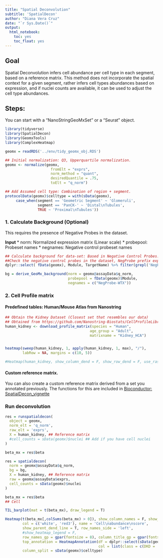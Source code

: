 ```yaml
---
title: "Spatial Deconvolution"
subtitle: 'SpatialDecon'
author: "Diana Vera Cruz"
date: "`r Sys.Date()`"
output:
  html_notebook:
    toc: yes
    toc_float: yes
---
```


## Goal

Spatial Deconvolution infers cell abundance per cell type in each segment, based on a reference matrix. This method does not incorporate the spatial context for a given segment, rather infers cell types abundances based on expression, and if nuclei counts are available, it can be used to adjust the cell type abundances.

## Steps:

You can start with a "NanoStringGeoMxSet" or a "Seurat" object.

```r
library(tidyverse)
library(SpatialDecon)
library(GeomxTools)
library(ComplexHeatmap)

geomx = readRDS('../env/tidy_geomx_obj.RDS')

## Initial normalization: Q3, Upperquartile normalization.
geomx <- normalize(geomx, 
                     fromElt = "exprs",
                     norm_method = "quant", 
                     desiredQuantile = .75,
                     toElt = "q_norm")

## Add Assumed cell type: Combination of region + segment. 
protocolData(geomx)$celltype = with(sData(geomx),  
     case_when(segment == 'Geometric Segment' ~ 'Glomeruli', 
               segment == 'PanCK-' ~ 'Distal\nTubules', 
               TRUE ~ 'Proximal\nTubules'))

```

### 1. Calculate Background (Optional)

This requires the presence of Negative Probes in the dataset.

**Input** \* norm: Normalized expression matrix (Linear scale) \* probepool: Probeset names \* negnames: Negative control probeset names

```r
## Calculate background for data-set: Based in Negative Control Probes. For each probeset, one value in negnames. 
##Check the negative control probes in the dataset, NegProbe prefix expected for most probesets. 
dplyr::select( fData(geomx), Module, TargetName) %>% filter(grepl('NegProbe', TargetName))

bg = derive_GeoMx_background(norm = geomx@assayData$q_norm,
                             probepool = fData(geomx)$Module,
                             negnames = c("NegProbe-WTX"))
```

### 2. Cell Profile matrix

#### Predefined tables: Human/Mouse Atlas from Nanostring

```r
## Obtain the Kidney Dataset (Closest set that resembles our data)
## Obtained from https://github.com/Nanostring-Biostats/CellProfileLibrary/tree/master
human_kidney <- download_profile_matrix(species = "Human",
                                       age_group = "Adult", 
                                       matrixname = "Kidney_HCA")


heatmap(sweep(human_kidney, 1, apply(human_kidney, 1, max), "/"),
        labRow = NA, margins = c(10, 5))

#Heatmap(human_kidney, show_column_dend = F, show_row_dend = F, use_raster = T)
```

#### Custom reference matrix.

You can also create a custom reference matrix derived from a set you annotated previously. The functions for this are included in [Bioconductor: SpatialDecon_vignette](https://bioconductor.org/packages/release/bioc/vignettes/SpatialDecon/inst/doc/SpatialDecon_vignette_NSCLC.html){.uri}

### Run deconvolution

```r
res = runspatialdecon(
  object = geomx, 
  norm_elt = 'q_norm', 
  raw_elt = 'exprs',
  X = human_kidney, ## Reference matrix
  #cell_counts = sData(geomx)$nuclei ## Add if you have cell nuclei
)

beta_mx = res$beta

```

```r
res = spatialdecon(
  norm = geomx@assayData$q_norm, 
  bg = bg,
  X = human_kidney, ## Reference matrix
  raw = geomx@assayData$exprs,
  cell_counts = sData(geomx)$nuclei 
)

beta_mx = res$beta
## Cell

```

```r
TIL_barplot(mat = t(beta_mx), draw_legend = T)
```

```r

Heatmap(t(beta_mx[,colSums(beta_mx) > 0]), show_column_names = F, show_row_dend = F,
        col = c('white', 'red3'), name = 'Cell\nabundance\nscore',
        show_parent_dend_line = T, row_names_side = 'left',
        #show_heatmap_legend = F, 
        row_names_gp = gpar(fontsize = 8), column_title_gp = gpar(fontsize = 10),
        top_annotation = HeatmapAnnotation(df = dplyr::select(sData(geomx), class), 
                                           col = list(class = c(DKD = 'purple', normal = 'grey'))),
        column_split = sData(geomx)$celltype)

```
